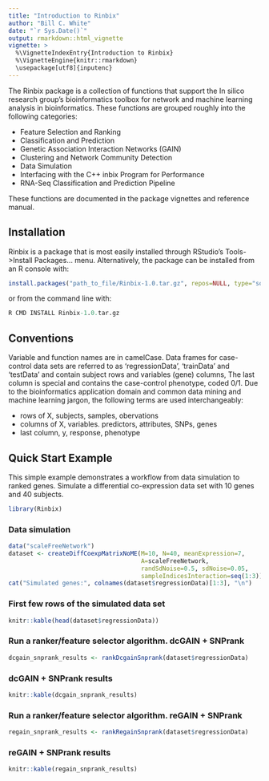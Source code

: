 ```yaml
---
title: "Introduction to Rinbix"
author: "Bill C. White"
date: "`r Sys.Date()`"
output: rmarkdown::html_vignette
vignette: >
  %\VignetteIndexEntry{Introduction to Rinbix}
  %\VignetteEngine{knitr::rmarkdown}
  \usepackage[utf8]{inputenc}
---
```


The Rinbix package is a collection of functions that support the In silico research group's bioinformatics toolbox for network and machine learning analysis in bioinformatics. These functions are grouped roughly into the following categories:

- Feature Selection and Ranking
- Classification and Prediction
- Genetic Association Interaction Networks (GAIN)
- Clustering and Network Community Detection
- Data Simulation
- Interfacing with the C++ inbix Program for Performance
- RNA-Seq Classification and Prediction Pipeline

These functions are documented in the package vignettes and reference manual.

## Installation

Rinbix is a package that is most easily installed through RStudio's Tools->Install Packages... menu. Alternatively, the package can be installed from an R console with:
```r
install.packages("path_to_file/Rinbix-1.0.tar.gz", repos=NULL, type="source")
```
or from the command line with:
```r
R CMD INSTALL Rinbix-1.0.tar.gz
```

## Conventions

Variable and function names are in camelCase. Data frames for case-control data sets are referred to as 'regressionData', 'trainData' and 'testData' and contain subject rows and variables (gene) columns, The last column is special and contains the case-control phenotype, coded 0/1. Due to the bioinformatics application domain and common data mining and machine learning jargon, the following terms are used interchangeably:

- rows of X, subjects, samples, obervations
- columns of X, variables. predictors, attributes, SNPs, genes
- last column, y, response, phenotype

## Quick Start Example

This simple example demonstrates a workflow from data simulation to ranked genes. Simulate a differential co-expression data set with 10 genes and 40 subjects.

```r
library(Rinbix)
```

### Data simulation

```r
data("scaleFreeNetwork")
dataset <- createDiffCoexpMatrixNoME(M=10, N=40, meanExpression=7, 
                                     A=scaleFreeNetwork,
                                     randSdNoise=0.5, sdNoise=0.05,
                                     sampleIndicesInteraction=seq(1:3))
cat("Simulated genes:", colnames(dataset$regressionData)[1:3], "\n")
```

### First few rows of the simulated data set

```r
knitr::kable(head(dataset$regressionData))
```

### Run a ranker/feature selector algorithm. dcGAIN + SNPrank

```r
dcgain_snprank_results <- rankDcgainSnprank(dataset$regressionData)
```

### dcGAIN + SNPrank results

```r
knitr::kable(dcgain_snprank_results)
```

### Run a ranker/feature selector algorithm. reGAIN + SNPrank

```r
regain_snprank_results <- rankRegainSnprank(dataset$regressionData)
```

### reGAIN + SNPrank results

```r
knitr::kable(regain_snprank_results)
```
